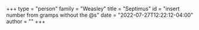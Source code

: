 +++
type = "person"
family = "Weasley"
title = "Septimus"
id = "insert number from gramps without the @s"
date = "2022-07-27T12:22:12-04:00"
author = ""
+++
